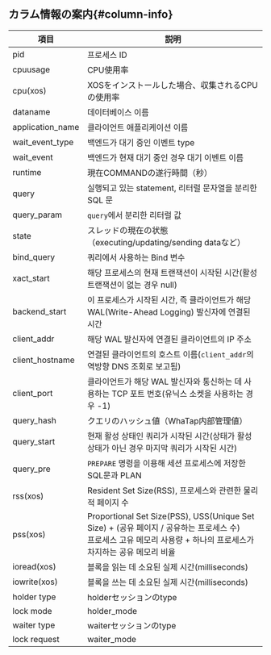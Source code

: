 ## カラム情報の案内{#column-info}

| 項目               | 説明                                                                                                                        |
| ---------------- | ------------------------------------------------------------------------------------------------------------------------- |
| pid              | 프로세스 ID                                                                                                                   |
| cpuusage         | CPU使用率                                                                                                                    |
| cpu(xos)         | XOSをインストールした場合、収集されるCPUの使用率                                                                                               |
| dataname         | 데이터베이스 이름                                                                                                                 |
| application_name | 클라이언트 애플리케이션 이름                                                                                                           |
| wait_event_type  | 백엔드가 대기 중인 이벤트 type                                                                                                       |
| wait_event       | 백엔드가 현재 대기 중인 경우 대기 이벤트 이름                                                                                                |
| runtime          | 現在COMMANDの遂行時間（秒）                                                                                                         |
| query            | 실행되고 있는 statement, 리터럴 문자열을 분리한 SQL 문                                                                                     |
| query_param      | `query`에서 분리한 리터럴 값                                                                                                       |
| state            | スレッドの現在の状態（executing/updating/sending dataなど）                                                                             |
| bind_query       | 쿼리에서 사용하는 Bind 변수                                                                                                         |
| xact_start       | 해당 프로세스의 현재 트랜잭션이 시작된 시간(활성 트랜잭션이 없는 경우 null)                                                                             |
| backend_start    | 이 프로세스가 시작된 시간, 즉 클라이언트가 해당 WAL(Write-Ahead Logging) 발신자에 연결된 시간                                                          |
| client_addr      | 해당 WAL 발신자에 연결된 클라이언트의 IP 주소                                                                                              |
| client_hostname  | 연결된 클라이언트의 호스트 이름(`client_addr`의 역방향 DNS 조회로 보고됨)                                                                         |
| client_port      | 클라이언트가 해당 WAL 발신자와 통신하는 데 사용하는 TCP 포트 번호(유닉스 소켓을 사용하는 경우 -1)                                                              |
| query_hash       | クエリのハッシュ値（WhaTap内部管理値）                                                                                                    |
| query_start      | 현재 활성 상태인 쿼리가 시작된 시간(상태가 활성 상태가 아닌 경우 마지막 쿼리가 시작된 시간)                                                                     |
| query_pre        | `PREPARE` 명령을 이용해 세션 프로세스에 저장한 SQL문과 PLAN                                                                                 |
| rss(xos)         | Resident Set Size(RSS), 프로세스와 관련한 물리적 페이지 수                                                                               |
| pss(xos)         | Proportional Set Size(PSS), USS(Unique Set Size) + (공유 페이지 / 공유하는 프로세스 수) <br/>프로세스 고유 메모리 사용량 + 하나의 프로세스가 차지하는 공유 메모리 비율 |
| ioread(xos)      | 블록을 읽는 데 소요된 실제 시간(milliseconds)                                                                                          |
| iowrite(xos)     | 블록을 쓰는 데 소요된 실제 시간(milliseconds)                                                                                          |
| holder type      | holderセッションのtype                                                                                                          |
| lock mode        | holder_mode                                                                                                               |
| waiter type      | waiterセッションのtype                                                                                                          |
| lock request     | waiter_mode                                                                                                               |
